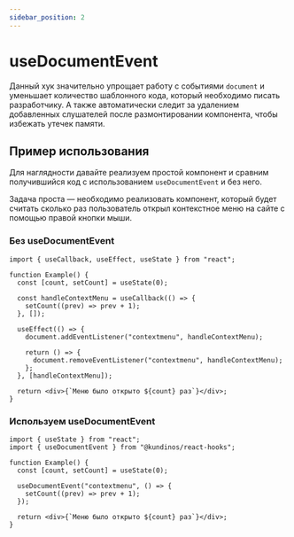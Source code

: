 ```yaml
---
sidebar_position: 2
---
```



# useDocumentEvent

Данный хук значительно упрощает работу с событиями `document` и уменьшает количество шаблонного кода, который необходимо писать разработчику. А также автоматически следит за удалением добавленных слушателей после размонтировании компонента, чтобы избежать утечек памяти.

## Пример использования

Для наглядности давайте реализуем простой компонент и сравним получившийся код с использованием `useDocumentEvent` и без него.

Задача проста — необходимо реализовать компонент, который будет считать сколько раз пользователь открыл контекстное меню на сайте с помощью правой кнопки мыши.

### Без useDocumentEvent

```tsx
import { useCallback, useEffect, useState } from "react";

function Example() {
  const [count, setCount] = useState(0);

  const handleContextMenu = useCallback(() => {
    setCount((prev) => prev + 1);
  }, []);

  useEffect(() => {
    document.addEventListener("contextmenu", handleContextMenu);

    return () => {
      document.removeEventListener("contextmenu", handleContextMenu);
    };
  }, [handleContextMenu]);

  return <div>{`Меню было открыто ${count} раз`}</div>;
}
```

### Используем useDocumentEvent

```tsx
import { useState } from "react";
import { useDocumentEvent } from "@kundinos/react-hooks";

function Example() {
  const [count, setCount] = useState(0);

  useDocumentEvent("contextmenu", () => {
    setCount((prev) => prev + 1);
  });

  return <div>{`Меню было открыто ${count} раз`}</div>;
}
```

<ExampleWrapper>
  <SimpleExample />
</ExampleWrapper>
